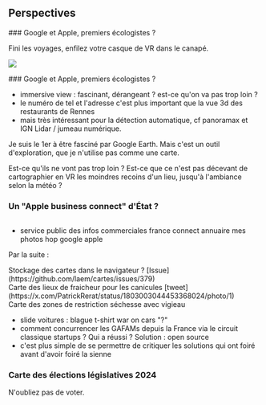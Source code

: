 
<section>

## Perspectives

</section>

<section>
### Google et Apple, premiers écologistes ?

Fini les voyages, enfilez votre casque de VR dans le canapé.

![](/sotm/immersive-google-maps.png)

</section>

<section>
### Google et Apple, premiers écologistes ?

- immersive view : fascinant, dérangeant ? est-ce qu'on va pas trop loin ?
- le numéro de tel et l'adresse c'est plus important que la vue 3d des restaurants de Rennes
- mais très intéressant pour la détection automatique, cf panoramax et IGN Lidar / jumeau numérique.

<aside>
  Je suis le 1er à être fasciné par Google Earth. Mais c'est un outil d'exploration, que je n'utilise pas comme une carte.

Est-ce qu'ils ne vont pas trop loin ? Est-ce que ce n'est pas décevant de cartographier en VR les moindres recoins d'un lieu, jusqu'à l'ambiance selon la météo ?

</aside>
</section>

<section>

### Un "Apple business connect" d'État ?

![]()

- service public des infos commerciales france connect annuaire mes photos hop google apple

Par la suite :

<section>
	Stockage des cartes dans le navigateur ?
	[Issue](https://github.com/laem/cartes/issues/379)
</section>
<section>
	Carte des lieux de fraicheur pour les canicules
	[tweet](https://x.com/PatrickRerat/status/1803003044453368024/photo/1)
</section>
<section>Carte des zones de restriction séchesse avec vigieau</section>

</section>

<section>
<aside>

- slide voitures : blague t-shirt war on cars "?"
- comment concurrencer les GAFAMs depuis la France via le circuit classique startups ? Qui a réussi ? Solution : open source
- c'est plus simple de se permettre de critiquer les solutions qui ont foiré avant d'avoir foiré la sienne

</aside>
</section>

<section>

### Carte des élections législatives 2024

N'oubliez pas de voter.

</section>
